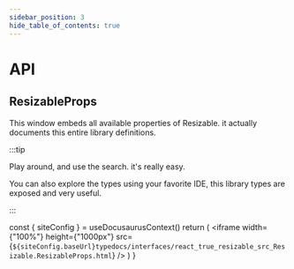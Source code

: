 ```yaml
---
sidebar_position: 3
hide_table_of_contents: true
---
```

# API

## ResizableProps

This window embeds all available properties of Resizable. it actually documents this entire library definitions.

:::tip

Play around, and use the search. it's really easy.

You can also explore the types using your favorite IDE, this library types are exposed and very useful.

:::


  const { siteConfig } = useDocusaurusContext()
  return (
    <iframe
      width={"100%"}
      height={"1000px"}
      src={`${siteConfig.baseUrl}typedocs/interfaces/react_true_resizable_src_Resizable.ResizableProps.html`} />
  )
}

<ApiFrame/>

